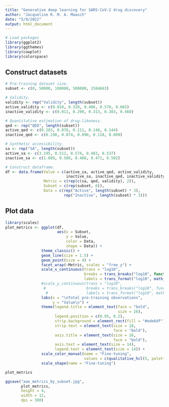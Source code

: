 ```yaml
---
title: "Generative deep learning for SARS-CoV-2 drug discovery"
author: "Jacqueline R. M. A. Maasch"
date: "5/9/2022"
output: html_document
---
```


```r

# Load packages
library(ggplot2)
library(ggthemes)
library(cowplot)
library(colorspace)

```

## Construct datasets

```r

# Pre-training dataset size.
subset <- c(0, 50000, 100000, 500000, 1584663)

# Validity.
validity <- rep("Validity", length(subset))
active_validity <- c(0.010, 0.320, 0.406, 0.570, 0.665)
inactive_validity <- c(0.011, 0.290, 0.313, 0.383, 0.460)

# Quantitative estimation of drug-likeness.
qed <- rep("QED", length(subset))
active_qed <- c(0.283, 0.078, 0.111, 0.148, 0.144)
inactive_qed <- c(0.198, 0.074, 0.090, 0.118, 0.089)

# Synthetic accessibility.
sa <- rep("SA", length(subset))
active_sa <- c(3.195, 0.512, 0.574, 0.483, 0.537)
inactive_sa <- c(1.089, 0.500, 0.480, 0.471, 0.502)

# Construct dataframe.
df <- data.frame(Value = c(active_sa, active_qed, active_validity, 
                           inactive_sa, inactive_qed, inactive_validity),
                 Metric = c(rep(c(sa, qed, validity), 2)),
                 Subset = c(rep(subset, 6)),
                 Data = c(rep("Active", length(subset) * 3),
                          rep("Inactive", length(subset) * 3)))


```

## Plot data

```r
library(scales)
plot_metrics <- ggplot(df,
                       aes(x = Subset,
                           y = Value,
                           color = Data,
                           shape = Data)) +
                theme_classic() +
                geom_line(size = 1.5) +
                geom_point(size = 4) +
                facet_wrap(~Metric, scales = "free_y") +
                scale_x_continuous(trans = "log10",
                                   breaks = trans_breaks("log10", function(x) 10^x),
                                   labels = trans_format("log10", math_format(10^.x))) +
                #scale_y_continuous(trans = "log10",
                 #                  breaks = trans_breaks("log10", function(x) 10^x),
                  #                 labels = trans_format("log10", math_format(10^.x))) +
                labs(x = "\nTotal pre-training observations",
                     y = "Value\n") +
                theme(legend.title = element_text(face = "bold",
                                                  size = 16),
                      legend.position = c(0.95, 0.2),
                      strip.background = element_rect(fill = "#ede6df"),
                      strip.text = element_text(size = 18,
                                                face = "bold"),
                      axis.title = element_text(size = 16,
                                                face = "bold"),
                      axis.text = element_text(size = 14),
                      legend.text = element_text(size = 14)) + 
                scale_color_manual(name = "Fine-tuning", 
                                   values = c(qualitative_hcl(5, palette = "Dynamic"))) +
                scale_shape(name = "Fine-tuning")

plot_metrics

ggsave("aae_metrics_by_subset.jpg",
       plot_metrics,
       height = 4,
       width = 12,
       dpi = 300)

```










